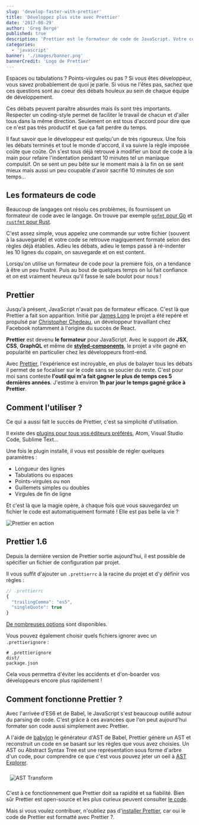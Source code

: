```yaml
---
slug: 'develop-faster-with-prettier'
title: 'Développez plus vite avec Prettier'
date: '2017-08-29'
author: 'Greg Bergé'
published: true
description: 'Prettier est le formateur de code de JavaScript. Votre code JavaScript, JSX, CSS ou GraphQL est automatiquement formaté à la sauvegarde !'
categories:
  - 'javascript'
banner: './images/banner.png'
bannerCredit: 'Logo de Prettier'
---
```


Espaces ou tabulations ? Points-virgules ou pas ? Si vous êtes développeur, vous savez probablement de quoi je parle. Si vous ne l'êtes pas, sachez que ces questions sont au coeur des débats houleux au sein de chaque équipe de développement.

Ces débats peuvent paraître absurdes mais ils sont très importants. Respecter un coding-style permet de faciliter le travail de chacun et d'aller tous dans la même direction. Seulement on est tous d'accord pour dire que ce n'est pas très productif et que ça fait perdre du temps.

Il faut savoir que le développeur est quelqu'un de très rigoureux. Une fois les débats terminés et tout le monde d'accord, il va suivre la règle imposée coûte que coûte. On s'est tous déjà retrouvé à modifier un bout de code à la main pour refaire l'indentation pendant 10 minutes tel un maniaque compulsif. On se sent un peu bête sur le moment mais à la fin on se sent mieux mais aussi un peu coupable d'avoir sacrifié 10 minutes de son temps...

## Les formateurs de code

Beaucoup de langages ont résolu ces problèmes, ils fournissent un formateur de code avec le langage. On trouve par exemple [`gofmt` pour Go](https://golang.org/cmd/gofmt/) et [`rustfmt` pour Rust](https://github.com/rust-lang-nursery/rustfmt).

C'est assez simple, vous appelez une commande sur votre fichier (souvent à la sauvegarde) et votre code se retrouve magiquement formaté selon des règles déjà établies. Adieu les débats, adieu le temps passé à ré-indenter les 10 lignes du copain, on sauvegarde et on est content.

Lorsqu'on utilise un formateur de code pour la première fois, on a tendance à être un peu frustré. Puis au bout de quelques temps on lui fait confiance et on est vraiment heureux qu'il fasse le sale boulot pour nous !

## Prettier

Jusqu'à présent, JavaScript n'avait pas de formateur efficace. C'est là que Prettier a fait son apparition. Initié par [James Long](https://github.com/jlongster) le projet a été repéré et propulsé par [Christopher Chedeau](https://github.com/vjeux), un développeur travaillant chez Facebook notamment à l'origine du succès de React.

**Prettier** est devenu **le formateur** pour JavaScript. Avec le support de **JSX**, **CSS**, **GraphQL** et même de **[styled-components](https://www.styled-components.com/)**, le projet a vite gagné en popularité en particulier chez les développeurs front-end.

Avec [Prettier](https://github.com/prettier/prettier/), l'expérience est incroyable, en plus de balayer tous les débats il permet de se focaliser sur le code sans se soucier du reste. C'est pour moi sans conteste **l'outil qui m'a fait gagner le plus de temps ces 5 dernières années**. J'estime à environ **1h par jour le temps gagné grâce à Prettier**.

## Comment l'utiliser ?

Ce qui a aussi fait le succès de Prettier, c'est sa simplicité d'utilisation.

Il existe des [plugins pour tous vos éditeurs préférés](https://prettier.io/docs/en/editors.html), Atom, Visual Studio Code, Sublime Text...

Une fois le plugin installé, il vous est possible de régler quelques paramètres :

- Longueur des lignes
- Tabulations ou espaces
- Points-virgules ou non
- Guillemets simples ou doubles
- Virgules de fin de ligne

Et c'est là que la magie opère, à chaque fois que vous sauvegardez un fichier le code est automatiquement formaté ! Elle est pas belle la vie ?

![Prettier en action](./images/prettier-demo.gif)

## Prettier 1.6

Depuis la dernière version de Prettier sortie aujourd'hui, il est possible de spécifier un fichier de configuration par projet.

Il vous suffit d'ajouter un `.prettierrc` à la racine du projet et d'y définir vos règles :

```js
// .prettierrc
{
  "trailingComma": "es5",
  "singleQuote": true
}
```

[De nombreuses options](https://prettier.io/docs/en/options.html) sont disponibles.

Vous pouvez également choisir quels fichiers ignorer avec un `.prettierignore` :

```
# .prettierignore
dist/
package.json
```

Cela vous permettra d'éviter les accidents et d'on-boarder vos développeurs encore plus rapidement !

## Comment fonctionne Prettier ?

Avec l'arrivée d'ES6 et de Babel, le JavaScript s'est beaucoup outillé autour du parsing de code. C'est grâce à ces avancées que l'on peut aujourd'hui formater son code aussi simplement avec Prettier.

A l'aide de [babylon](https://github.com/babel/babylon) le générateur d'AST de Babel, Prettier génère un AST et reconstruit un code en se basant sur les règles que vous avez choisies. Un AST ou Abstract Syntax Tree est une représentation sous forme d'arbre d'un code, pour comprendre ce que c'est vous pouvez jeter un oeil à [AST Explorer](https://astexplorer.net).

<div style="background-color: white; padding: 10px;">
  <img src="./images/ast-transform.png" alt="AST Transform" />
</div>

C'est à ce fonctionnement que Prettier doit sa rapidité et sa fiabilité. Bien sûr Prettier est open-source et les plus curieux peuvent consulter [le code](https://github.com/prettier/prettier).

Mais si vous voulez contribuer, n'oubliez pas d'[installer Prettier](https://github.com/prettier/prettier), car oui le code de Prettier est formatté avec Prettier ?.

